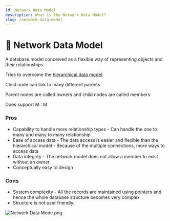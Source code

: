 ```yaml
---
id: Network Data Model
description: What is the Network Data Model?
slug: /network-data-model
---
```


# 📶 Network Data Model


A database model conceived as a flexible way of representing objects and their relationships.

Tries to overcome the [hierarchical data model](/hierachical-data-model). 

Child node can link to many different parents

Parent nodes are called owners and child nodes are called members

Does support M : M

### Pros

- Capability to handle more relationship types - Can handle the one to many and many to many relationship
- Ease of access data - The data access is easier and flexible than the hierarchical model - Because of the multiple connections, more ways to access data
- Data integrity - The network model does not allow a member to exist without an owner
- Conceptually easy to design

### Cons

- System complexity - All the records are maintained using pointers and hence the whole database structure becomes very complex
- Structure is not user friendly.

![Network Data Mode.png](/img/NDM.png)
